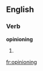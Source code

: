 
==English==

===Verb===
'''opinioning'''

# {{present participle of|[[opinion]]}}

[[fr:opinioning]]